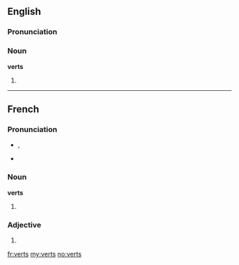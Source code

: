 ==English==

===Pronunciation===
{{rfp}}
{{rfap}}

===Noun===
'''verts'''

# {{plural of|vert}}

----

==French==

===Pronunciation===
* {{IPA|/vɛʀ/|lang=fr}}, {{SAMPA|/vE:R/}}
* {{homophones|vair|vaire|ver|verre|verres|vers|vert|lang=fr}}
*: {{rhymes|ɛːʀ|lang=fr}}

===Noun===
'''verts''' {{m|p}}

# {{plural of|[[vert]]|lang=fr}}

===Adjective===
{{fr-adj-form|m|p}}

# {{form of|Masculine plural form|[[vert]]|lang=fr}}

[[fr:verts]]
[[my:verts]]
[[no:verts]]